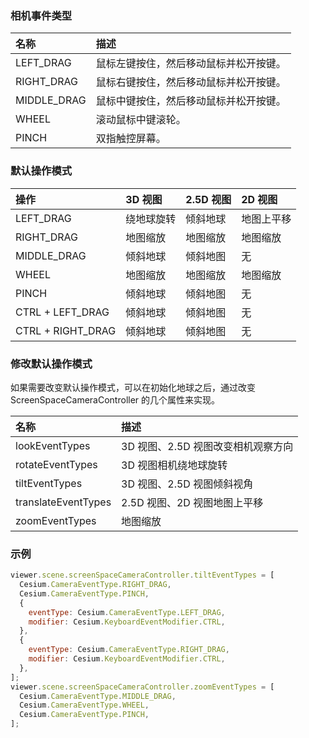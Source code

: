 ### 相机事件类型

| 名称        | 描述                                   |
| :---------- | :------------------------------------- |
| LEFT_DRAG   | 鼠标左键按住，然后移动鼠标并松开按键。 |
| RIGHT_DRAG  | 鼠标右键按住，然后移动鼠标并松开按键。 |
| MIDDLE_DRAG | 鼠标中键按住，然后移动鼠标并松开按键。 |
| WHEEL       | 滚动鼠标中键滚轮。                     |
| PINCH       | 双指触控屏幕。                         |

### 默认操作模式

| 操作              | 3D 视图    | 2.5D 视图 | 2D 视图    |
| :---------------- | :--------- | :-------- | :--------- |
| LEFT_DRAG         | 绕地球旋转 | 倾斜地球  | 地图上平移 |
| RIGHT_DRAG        | 地图缩放   | 地图缩放  | 地图缩放   |
| MIDDLE_DRAG       | 倾斜地球   | 倾斜地图  | 无         |
| WHEEL             | 地图缩放   | 地图缩放  | 地图缩放   |
| PINCH             | 倾斜地球   | 倾斜地图  | 无         |
| CTRL + LEFT_DRAG  | 倾斜地球   | 倾斜地图  | 无         |
| CTRL + RIGHT_DRAG | 倾斜地球   | 倾斜地图  | 无         |

### 修改默认操作模式

如果需要改变默认操作模式，可以在初始化地球之后，通过改变 ScreenSpaceCameraController 的几个属性来实现。

| 名称                | 描述                               |
| :------------------ | :--------------------------------- |
| lookEventTypes      | 3D 视图、2.5D 视图改变相机观察方向 |
| rotateEventTypes    | 3D 视图相机绕地球旋转              |
| tiltEventTypes      | 3D 视图、2.5D 视图倾斜视角         |
| translateEventTypes | 2.5D 视图、2D 视图地图上平移       |
| zoomEventTypes      | 地图缩放                           |

### 示例

```js
viewer.scene.screenSpaceCameraController.tiltEventTypes = [
  Cesium.CameraEventType.RIGHT_DRAG,
  Cesium.CameraEventType.PINCH,
  {
    eventType: Cesium.CameraEventType.LEFT_DRAG,
    modifier: Cesium.KeyboardEventModifier.CTRL,
  },
  {
    eventType: Cesium.CameraEventType.RIGHT_DRAG,
    modifier: Cesium.KeyboardEventModifier.CTRL,
  },
];
viewer.scene.screenSpaceCameraController.zoomEventTypes = [
  Cesium.CameraEventType.MIDDLE_DRAG,
  Cesium.CameraEventType.WHEEL,
  Cesium.CameraEventType.PINCH,
];
```
